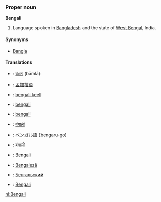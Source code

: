 ===Proper noun===
'''Bengali'''

# Language spoken in [[Bangladesh]] and the state of [[West Bengal]], India.

====Synonyms====
*[[Bangla]]

====Translations====
*{{bn}}: [[বাঙলা]] (bāṁlā)
*{{zh}}: [[孟加拉语]]
*{{et}}: [[bengali keel]]
*{{fi}}: [[bengali]]
*{{fr}}: [[bengali]]
*{{hi}}: [[बंगाली]]
*{{ja}}: [[ベンガル語]] (bengaru-go)
*{{ne}}: [[बंगाली]]
*{{pt}}: [[Bengali]]
*{{ro}}: [[Bengaleză]]
*{{ru}}: [[Бенгальский]]
*{{wa}}: [[Bengali]]

[[nl:Bengali]]
